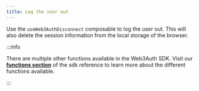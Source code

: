 ```yaml
---
title: Log the user out
---
```


Use the `useWeb3AuthDisconnect` composable to log the user out. This will also delete the session
information from the local storage of the browser.

:::info

There are multiple other functions available in the Web3Auth SDK. Visit our
[**functions section**](/sdk/web/js/functions) of the sdk reference to learn more about the
different functions available.

:::
